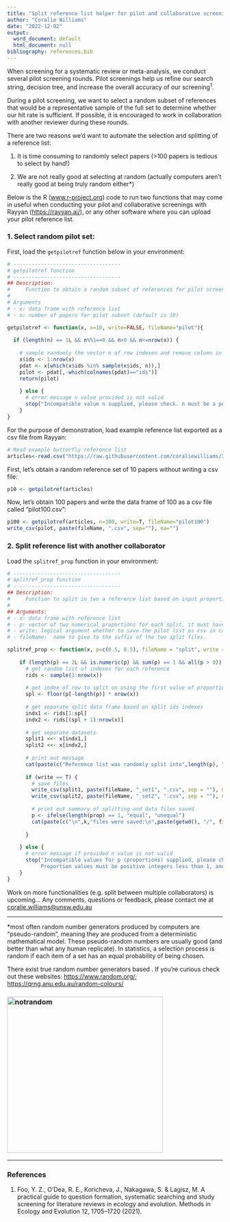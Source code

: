 ```yaml
---
title: "Split reference list helper for pilot and collaborative screening rounds"
author: "Coralie Williams"
date: "2022-12-02"
output:
  word_document: default
  html_document: null
bibliography: references.bib
---
```


When screening for a systematic review or meta-analysis, we conduct several pilot screening rounds. Pilot screenings help us refine our search string, decision tree, and increase the overall accuracy of our screening^1^.

During a pilot screening, we want to select a random subset of references that would be a representative sample of the full set to determine whether our hit rate is sufficient. If possible, it is encouraged to work in collaboration with another reviewer during these rounds.

There are two reasons we'd want to automate the selection and splitting of a reference list:

1.  It is time consuming to randomly select papers (\>100 papers is tedious to select by hand!)

2.  We are not really good at selecting at random (actually computers aren't really good at being truly random either\*)

Below is the R ([www.r-project.org](https://www.r-project.org/)) code to run two functions that may come in useful when conducting your pilot and collaborative screenings with Rayyan (<https://rayyan.ai/>), or any other software where you can upload your pilot reference list.

### 1. Select random pilot set:

First, load the `getpilotref` function below in your environment:

```r
# -----------------------------------
# getpilotref function 
# -----------------------------------
## Description: 
#     Function to obtain a random subset of references for pilot screening.
#
# Arguments
# - x: data frame with reference list
# - n: number of papers for pilot subset (default is 10)

getpilotref <- function(x, n=10, write=FALSE, fileName="pilot"){
  
  if (length(n) == 1L && n%%1==0 && n>0 && n<=nrow(x)) { 
    
    # sample randomly the vector n of row indexes and remove column in output dataset
    x$ids <- 1:nrow(x)
    pdat <- x[which(x$ids %in% sample(x$ids, n)),]
    pilot <- pdat[,-which(colnames(pdat)=="ids")]
    return(pilot)
    
    } else {
      # error message n value provided is not valid 
      stop("Incompatible value n supplied, please check. n must be a positive integer no higher than the total number of references provided.") 
    }
}
```

For the purpose of demonstration, load example reference list exported as a csv file from Rayyan:

```r
# Read example butterfly reference list
articles<-read.csv("https://raw.githubusercontent.com/coraliewilliams/2022/main/data/articles_butterfly.csv")

```

First, let's obtain a random reference set of 10 papers without writing a csv file:

```r
p10 <- getpilotref(articles)
```

Now, let's obtain 100 papers and write the data frame of 100 as a csv file called "pilot100.csv":

```r
p100 <- getpilotref(articles, n=100, write=T, fileName="pilot100")
write_csv(pilot, paste(fileName, ".csv", sep=""), na="")
```

### 2. Split reference list with another collaborator

Load the `splitref_prop` function in your environment:

```r
# -----------------------------------
# splitref_prop function 
# -----------------------------------
## Description: 
#     Function to split in two a reference list based on input proportions.
#
## Arguments: 
# - x: data frame with reference list
# - p: vector of two numerical proportions for each split, it must have two positive numerical values that sum to 1.
# - write: logical argument whether to save the pilot list as csv in current working directory
# - fileName:  name to give to the suffix of the two split files. 

splitref_prop <- function(x, p=c(0.5, 0.5), fileName = "split", write = F) {
  
    if (length(p) == 2L && is.numeric(p) && sum(p) == 1 && all(p > 0)) {
      # get random list of indexes for each reference
      rids <- sample(1:nrow(x))
      
      # get index of row to split on using the first value of proportion of vector
      spl <- floor(p[-length(p)] * nrow(x))
      
      # get separate split data frame based on split ids indexes
      indx1 <- rids[1:spl]
      indx2 <- rids[(spl + 1):nrow(x)]
      
      # get separate datasets
      split1 <<- x[indx1,]
      split2 <<- x[indx2,]
      
      # print out message
      cat(paste(c("Reference list was randomly split into",length(p), "proportions of", p[1]*100, "% and", p[2]*100, "%")))
      
      if (write == T) {
        # save files
        write_csv(split1, paste(fileName, "_set1", ".csv", sep = ""), na ="")
        write_csv(split2, paste(fileName, "_set2", ".csv", sep = ""), na ="")
        
        # print out summary of splitting and data files saved
        p <- ifelse(length(prop) == 1, "equal", "unequal")
        cat(paste(c("\n",k,"files were saved:\n",paste(getwd(), "/", fileName, "_set1", ".csv", sep = ""))))
        
      }
  
    } else {
      # error message if provided n value is not valid
      stop("Incompatible values for p (proportions) supplied, please check.
           Proportion values must be positive integers less than 1, and the total sum of all proportions should equal to 1.")
    }
}

```

Work on more functionalities (e.g. split between multiple collaborators) is upcoming... Any comments, questions or feedback, please contact me at [coralie.williams\@unsw.edu.au](mailto:coralie.williams@unsw.edu.au){.email}

------------------------------------------------------------------------

\*most often random number generators produced by computers are "pseudo-random", meaning they are produced from a deterministic mathematical model. These pseudo-random numbers are usually good (and better than what any human replicate). In statistics, a selection process is random if each item of a set has an equal probability of being chosen.

There exist true random number generators based . If you're curious check out these websites: <https://www.random.org/>; <https://qrng.anu.edu.au/random-colours/>

### ![notrandom](images/random.jpg){width="364"}

------------------------------------------------------------------------

### References

1.  Foo, Y. Z., O'Dea, R. E., Koricheva, J., Nakagawa, S. & Lagisz, M. A practical guide to question formation, systematic searching and study screening for literature reviews in ecology and evolution. Methods in Ecology and Evolution 12, 1705--1720 (2021).

